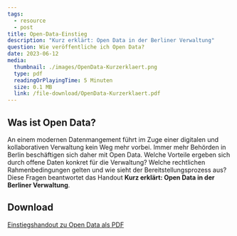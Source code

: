 ```yaml
---
tags:
  - resource
  - post
title: Open-Data-Einstieg
description: "Kurz erklärt: Open Data in der Berliner Verwaltung"
question: Wie veröffentliche ich Open Data?
date: 2023-06-12
media:
  thumbnail: ./images/OpenData-Kurzerklaert.png
  type: pdf
  readingOrPlayingTime: 5 Minuten
  size: 0.1 MB
  link: /file-download/OpenData-Kurzerklaert.pdf
---
```


## Was ist Open Data?

An einem modernen Datenmangement führt im Zuge einer digitalen und kollaborativen Verwaltung kein Weg mehr vorbei. Immer mehr Behörden in Berlin beschäftigen sich daher mit Open Data. Welche Vorteile ergeben sich durch offene Daten konkret für die Verwaltung? Welche rechtlichen Rahmenbedingungen gelten und wie sieht der Bereitstellungsprozess aus? Diese Fragen beantwortet das Handout **Kurz erklärt: Open Data in der Berliner Verwaltung**.

<PdfEmbed
  filePath="/file-download/OpenData-Kurzerklaert.pdf"
  downloadLinkText="Download Open-Data-Kurz-Erklärt"
  mediaMetadata={frontmatter.media}
/>

## Download

[Einstiegshandout zu Open Data als PDF](/assets/file-download/OpenData-Kurzerklaert.pdf)
